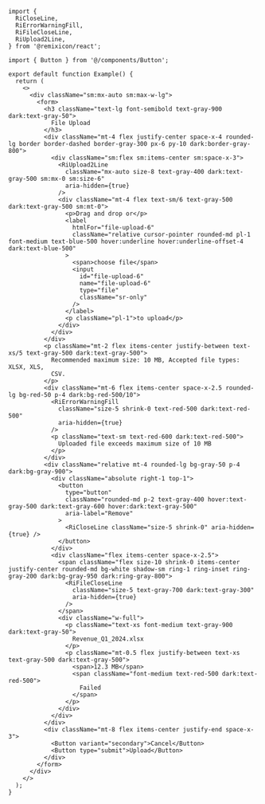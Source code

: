 ````tsx
import {
  RiCloseLine,
  RiErrorWarningFill,
  RiFileCloseLine,
  RiUpload2Line,
} from '@remixicon/react';

import { Button } from '@/components/Button';

export default function Example() {
  return (
    <>
      <div className="sm:mx-auto sm:max-w-lg">
        <form>
          <h3 className="text-lg font-semibold text-gray-900 dark:text-gray-50">
            File Upload
          </h3>
          <div className="mt-4 flex justify-center space-x-4 rounded-lg border border-dashed border-gray-300 px-6 py-10 dark:border-gray-800">
            <div className="sm:flex sm:items-center sm:space-x-3">
              <RiUpload2Line
                className="mx-auto size-8 text-gray-400 dark:text-gray-500 sm:mx-0 sm:size-6"
                aria-hidden={true}
              />
              <div className="mt-4 flex text-sm/6 text-gray-500 dark:text-gray-500 sm:mt-0">
                <p>Drag and drop or</p>
                <label
                  htmlFor="file-upload-6"
                  className="relative cursor-pointer rounded-md pl-1 font-medium text-blue-500 hover:underline hover:underline-offset-4 dark:text-blue-500"
                >
                  <span>choose file</span>
                  <input
                    id="file-upload-6"
                    name="file-upload-6"
                    type="file"
                    className="sr-only"
                  />
                </label>
                <p className="pl-1">to upload</p>
              </div>
            </div>
          </div>
          <p className="mt-2 flex items-center justify-between text-xs/5 text-gray-500 dark:text-gray-500">
            Recommended maximum size: 10 MB, Accepted file types: XLSX, XLS,
            CSV.
          </p>
          <div className="mt-6 flex items-center space-x-2.5 rounded-lg bg-red-50 p-4 dark:bg-red-500/10">
            <RiErrorWarningFill
              className="size-5 shrink-0 text-red-500 dark:text-red-500"
              aria-hidden={true}
            />
            <p className="text-sm text-red-600 dark:text-red-500">
              Uploaded file exceeds maximum size of 10 MB
            </p>
          </div>
          <div className="relative mt-4 rounded-lg bg-gray-50 p-4 dark:bg-gray-900">
            <div className="absolute right-1 top-1">
              <button
                type="button"
                className="rounded-md p-2 text-gray-400 hover:text-gray-500 dark:text-gray-600 hover:dark:text-gray-500"
                aria-label="Remove"
              >
                <RiCloseLine className="size-5 shrink-0" aria-hidden={true} />
              </button>
            </div>
            <div className="flex items-center space-x-2.5">
              <span className="flex size-10 shrink-0 items-center justify-center rounded-md bg-white shadow-sm ring-1 ring-inset ring-gray-200 dark:bg-gray-950 dark:ring-gray-800">
                <RiFileCloseLine
                  className="size-5 text-gray-700 dark:text-gray-300"
                  aria-hidden={true}
                />
              </span>
              <div className="w-full">
                <p className="text-xs font-medium text-gray-900 dark:text-gray-50">
                  Revenue_Q1_2024.xlsx
                </p>
                <p className="mt-0.5 flex justify-between text-xs text-gray-500 dark:text-gray-500">
                  <span>12.3 MB</span>
                  <span className="font-medium text-red-500 dark:text-red-500">
                    Failed
                  </span>
                </p>
              </div>
            </div>
          </div>
          <div className="mt-8 flex items-center justify-end space-x-3">
            <Button variant="secondary">Cancel</Button>
            <Button type="submit">Upload</Button>
          </div>
        </form>
      </div>
    </>
  );
}

````